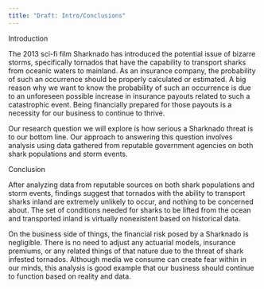 ```yaml
---
title: "Draft: Intro/Conclusions"
---
```

Introduction

The 2013 sci-fi film Sharknado has introduced the potential issue of bizarre storms, specifically tornados that have the capability to transport sharks from oceanic waters to mainland. As an insurance company, the probability of such an occurrence should be properly calculated or estimated. A big reason why we want to know the probability of such an occurrence is due to an unforeseen possible increase in insurance payouts related to such a catastrophic event. Being financially prepared for those payouts is a necessity for our business to continue to thrive.

Our research question we will explore is how serious a Sharknado threat is to our bottom line. Our approach to answering this question involves analysis using data gathered from reputable government agencies on both shark populations and storm events. 

Conclusion

After analyzing data from reputable sources on both shark populations and storm events, findings suggest that tornados with the ability to transport sharks inland are extremely unlikely to occur, and nothing to be concerned about. The set of conditions needed for sharks to be lifted from the ocean and transported inland is virtually nonexistent based on historical data.

On the business side of things, the financial risk posed by a Sharknado is negligible. There is no need to adjust any actuarial models, insurance premiums, or any related things of that nature due to the threat of shark infested tornados. Although media we consume can create fear within in our minds, this analysis is good example that our business should continue to function based on reality and data. 
